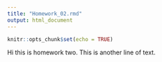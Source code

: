 ```yaml
---
title: "Homework_02.rmd"
output: html_document
---
```


```r
knitr::opts_chunk$set(echo = TRUE)
```

Hi this is homework two.
This is another line of text.
